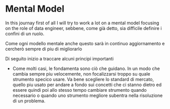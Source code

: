 # Mental Model

In this journay first of all I will try to work a lot on a mental model focusing on the role of data engineer, sebbene, come già detto, sia difficile definire i confini di un ruolo.

Come ogni modello mentale anche questo sarà in continuo aggiornamento e cercherò sempre di piu di migliorarlo


Di seguito inizio a traccare alcuni principi importanti 

- Come molti casi, le fondamenta sono ciò che guidano. In un modo che cambia sempre piu velocemente, non focalizzarsi troppo su quale strumento specico usare. Va bene scegliere lo standard di mercato, quello piu usato per andare a fondo sui concetti che ci stanno dietro ed essere quindi poi allo stesso tempo cambiare strumento quando necessario o quando uno strumento megliore subentra nella risoluzione di un problema.
